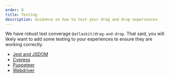 ```yaml
---
order: 0
title: Testing
description: Guidance on how to test your drag and drop experiences
---
```


We have robust test converage `@atlaskit/drag-and-drop`. That said, you will likely want to add some testing to your experiences to ensure they are working correctly.

- [Jest and JSDOM](/components/drag-and-drop/testing/jest-and-jsdom)
- [Cypress](/components/drag-and-drop/testing/cypress)
- [Puppeteer](/components/drag-and-drop/testing/puppeteer)
- [Webdriver](/components/drag-and-drop/testing/webdriver)

